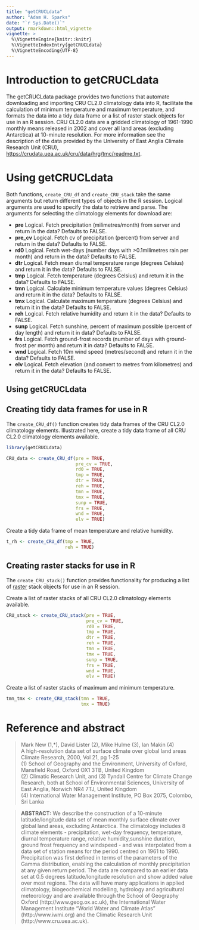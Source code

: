```yaml
---
title: "getCRUCLdata"
author: "Adam H. Sparks"
date: "`r Sys.Date()`"
output: rmarkdown::html_vignette
vignette: >
  %\VignetteEngine{knitr::knitr}
  %\VignetteIndexEntry{getCRUCLdata}
  %\VignetteEncoding{UTF-8}
---
```


# Introduction to getCRUCLdata

The getCRUCLdata package provides two functions that automate downloading and
importing CRU CL2.0 climatology data into R, facilitate the calculation of
minimum temperature and maximum temperature, and formats the data into a tidy
data frame or a list of raster stack objects for use in an R session. CRU CL2.0
data are a gridded climatology of 1961-1990 monthly means released in 2002 and
cover all land areas (excluding Antarctica) at 10-minute resolution. For
more information see the description of the data provided by the University of
East Anglia Climate Research Unit (CRU),
<https://crudata.uea.ac.uk/cru/data/hrg/tmc/readme.txt>.

# Using getCRUCLdata
Both functions, `create_CRU_df` and `create_CRU_stack` take the same arguments
but return different types of objects in the R session. Logical arguments are
used to specify the data to retrieve and parse. The arguments for selecting the
climatology elements for download are:  

* **pre** Logical. Fetch precipitation (milimetres/month) from server and
return in the data? Defaults to FALSE.  
* **pre_cv** Logical. Fetch cv of precipitation (percent) from server and
return in the data? Defaults to FALSE.  
* **rd0** Logical. Fetch wet-days (number days with >0.1milimetres rain per
month) and return in the data? Defaults to FALSE.  
* **dtr** Logical. Fetch mean diurnal temperature range (degrees Celsius)
and return it in the data? Defaults to FALSE.  
* **tmp** Logical. Fetch temperature (degrees Celsius) and return it in the
data? Defaults to FALSE.  
* **tmn** Logical. Calculate minimum temperature values (degrees Celsius)
and return it in the data? Defaults to FALSE.  
* **tmx** Logical. Calculate maximum temperature (degrees Celsius) and return
it in the data? Defaults to FALSE.  
* **reh** Logical. Fetch relative humidity and return it in the data?
Defaults to FALSE.  
* **sunp** Logical. Fetch sunshine, percent of maximum possible (percent of
day length) and return it in data? Defaults to FALSE.  
* **frs** Logical. Fetch ground-frost records (number of days with ground-
frost per month) and return it in data? Defaults to FALSE.  
* **wnd** Logical. Fetch 10m wind speed (metres/second) and return it in the
data? Defaults to FALSE.  
* **elv** Logical. Fetch elevation (and convert to metres from kilometres) and
return it in the data? Defaults to FALSE.  

Using getCRUCLdata
-----------

## Creating tidy data frames for use in R

The `create_CRU_df()` function creates tidy data frames of the CRU CL2.0 climatology elements. Illustrated here, create a tidy data frame of all CRU CL2.0 climatology elements available.

```r
library(getCRUCLdata)

CRU_data <- create_CRU_df(pre = TRUE,
                          pre_cv = TRUE,
                          rd0 = TRUE,
                          tmp = TRUE,
                          dtr = TRUE,
                          reh = TRUE,
                          tmn = TRUE,
                          tmx = TRUE,
                          sunp = TRUE,
                          frs = TRUE,
                          wnd = TRUE,
                          elv = TRUE)
```

Create a tidy data frame of mean temperature and relative humidity.

```r
t_rh <- create_CRU_df(tmp = TRUE,
                      reh = TRUE)
```

## Creating raster stacks for use in R
The `create_CRU_stack()` function provides functionality for producing a list of [raster](https://CRAN.R-project.org/package=raster) stack objects for use in an R session.

Create a list of raster stacks of all CRU CL2.0 climatology elements available.

```r
CRU_stack <- create_CRU_stack(pre = TRUE,
                              pre_cv = TRUE,
                              rd0 = TRUE,
                              tmp = TRUE,
                              dtr = TRUE,
                              reh = TRUE,
                              tmn = TRUE,
                              tmx = TRUE,
                              sunp = TRUE,
                              frs = TRUE,
                              wnd = TRUE,
                              elv = TRUE)
```

Create a list of raster stacks of maximum and minimum temperature.
```r
tmn_tmx <- create_CRU_stack(tmn = TRUE,
                            tmx = TRUE)
```

# Reference and abstract

> Mark New (1,*), David Lister (2), Mike Hulme (3), Ian Makin (4)  
A high-resolution data set of surface climate over global land areas
Climate Research, 2000, Vol 21, pg 1-25  
(1) School of Geography and the Environment, University of Oxford, 
    Mansfield Road, Oxford OX1 3TB, United Kingdom  
(2) Climatic Research Unit, and (3) Tyndall Centre for Climate Change Research,
    both at School of Environmental Sciences, University of East Anglia,
    Norwich NR4 7TJ, United Kingdom  
(4) International Water Management Institute, PO Box 2075, Colombo, Sri Lanka

> **ABSTRACT:** We describe the construction of a 10-minute latitude/longitude data
set of mean monthly surface climate over global land areas, excluding Antarctica.
The climatology includes 8 climate elements - precipitation, wet-day frequency,
temperature, diurnal temperature range, relative humidity,sunshine duration,
ground frost frequency and windspeed - and was interpolated from a data set
of station means for the period centred on 1961 to 1990. Precipitation was first
defined in terms of the parameters of the Gamma distribution, enabling the 
calculation of monthly precipitation at any given return period. The data are
compared to an earlier data set at 0.5 degrees latitude/longitude resolution and
show added value over most regions. The data will have many applications in
applied climatology, biogeochemical modelling, hydrology and agricultural
meteorology and are available through the School of Geography Oxford 
(http://www.geog.ox.ac.uk), the International Water Management Institute
"World Water and Climate Atlas" (http://www.iwmi.org) and the Climatic
Research Unit (http://www.cru.uea.ac.uk).

